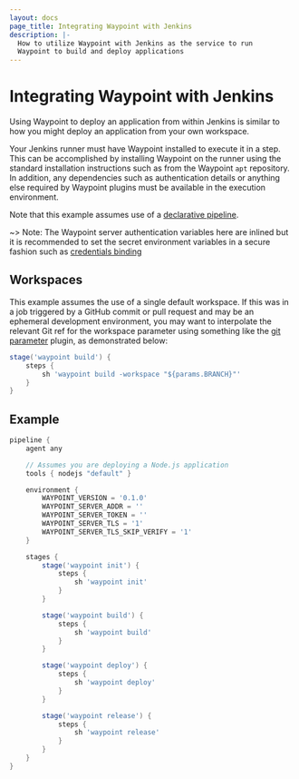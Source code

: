 ```yaml
---
layout: docs
page_title: Integrating Waypoint with Jenkins
description: |-
  How to utilize Waypoint with Jenkins as the service to run
  Waypoint to build and deploy applications
---
```


# Integrating Waypoint with Jenkins

Using Waypoint to deploy an application from within Jenkins
is similar to how you might deploy an application from your own
workspace.

Your Jenkins runner must have Waypoint installed to execute it in a step.
This can be accomplished by installing Waypoint on the runner
using the standard installation instructions such as from the Waypoint
`apt` repository. In addition, any dependencies such as authentication details or anything
else required by Waypoint plugins must be available in the
execution environment.

Note that this example assumes use of
a [declarative pipeline](https://www.jenkins.io/doc/book/pipeline/syntax/#declarative-pipeline).

~> Note: The Waypoint server authentication variables here are inlined but it is recommended to set the secret
environment variables in a secure fashion such as [credentials binding](https://www.jenkins.io/doc/pipeline/steps/credentials-binding/)

## Workspaces

This example assumes the use of a single default workspace. If this was in a job triggered
by a GitHub commit or pull request and may be an ephemeral development environment, you may
want to interpolate the relevant Git ref for the workspace parameter using
something like the [git parameter](https://plugins.jenkins.io/git-parameter/) plugin, as demonstrated below:

```groovy
stage('waypoint build') {
    steps {
        sh 'waypoint build -workspace "${params.BRANCH}"'
    }
}
```

## Example

```groovy
pipeline {
    agent any

    // Assumes you are deploying a Node.js application
    tools { nodejs "default" }

    environment {
        WAYPOINT_VERSION = '0.1.0'
        WAYPOINT_SERVER_ADDR = ''
        WAYPOINT_SERVER_TOKEN = ''
        WAYPOINT_SERVER_TLS = '1'
        WAYPOINT_SERVER_TLS_SKIP_VERIFY = '1'
    }

    stages {
        stage('waypoint init') {
            steps {
                sh 'waypoint init'
            }
        }

        stage('waypoint build') {
            steps {
                sh 'waypoint build'
            }
        }

        stage('waypoint deploy') {
            steps {
                sh 'waypoint deploy'
            }
        }

        stage('waypoint release') {
            steps {
                sh 'waypoint release'
            }
        }
    }
}
```
